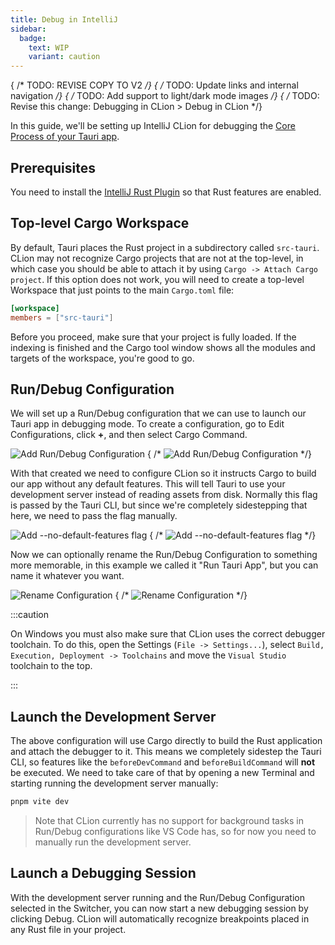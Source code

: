 ```yaml
---
title: Debug in IntelliJ
sidebar:
  badge:
    text: WIP
    variant: caution
---
```


{ /* TODO: REVISE COPY TO V2 */}
{ /* TODO: Update links and internal navigation */}
{ /* TODO: Add support to light/dark mode images */}
{ /* TODO: Revise this change: Debugging in CLion > Debug in CLion */}

In this guide, we'll be setting up IntelliJ CLion for debugging the [Core Process of your Tauri app](/concept/process-model/#the-core-process).

## Prerequisites

You need to install the [IntelliJ Rust Plugin](https://plugins.jetbrains.com/plugin/8182-rust/docs) so that Rust features are enabled.

## Top-level Cargo Workspace

By default, Tauri places the Rust project in a subdirectory called `src-tauri`. CLion may not recognize Cargo projects that are not at the top-level, in which case you should be able to attach it by using `Cargo -> Attach Cargo project`. If this option does not work, you will need to create a top-level Workspace that just points to the main `Cargo.toml` file:

```toml title=Cargo.toml
[workspace]
members = ["src-tauri"]
```

Before you proceed, make sure that your project is fully loaded. If the indexing is finished and the Cargo tool window shows all the modules and targets of the workspace, you're good to go.

## Run/Debug Configuration

We will set up a Run/Debug configuration that we can use to launch our Tauri app in debugging mode. To create a configuration, go to Edit Configurations, click **+**, and then select Cargo Command.

![Add Run/Debug Configuration](@assets/develop/Debug/rustrover/add-cargo-config-light.png)
{ /* ![Add Run/Debug Configuration](@assets/debugging/clion/add-cargo-config-dark.png#gh-dark-mode-only) */}

With that created we need to configure CLion so it instructs Cargo to build our app without any default features. This will tell Tauri to use your development server instead of reading assets from disk. Normally this flag is passed by the Tauri CLI, but since we're completely sidestepping that here, we need to pass the flag manually.

![Add `--no-default-features` flag](@assets/develop/Debug/rustrover/set-no-default-features-light.png)
{ /* ![Add `--no-default-features` flag](@assets/develop/Debug/rustrover/set-no-default-features-dark.png#gh-dark-mode-only) */}

Now we can optionally rename the Run/Debug Configuration to something more memorable, in this example we called it "Run Tauri App", but you can name it whatever you want.

![Rename Configuration](@assets/develop/Debug/rustrover/rename-configuration-light.png)
{ /* ![Rename Configuration](@assets/develop/Debug/rustrover/rename-configuration-dark.png#gh-dark-mode-only) */}

:::caution

On Windows you must also make sure that CLion uses the correct debugger toolchain. To do this, open the Settings (`File -> Settings...`), select `Build, Execution, Deployment -> Toolchains` and move the `Visual Studio` toolchain to the top.

:::

## Launch the Development Server

The above configuration will use Cargo directly to build the Rust application and attach the debugger to it. This means we completely sidestep the Tauri CLI, so features like the `beforeDevCommand` and `beforeBuildCommand` will **not** be executed. We need to take care of that by opening a new Terminal and starting running the development server manually:

```sh
pnpm vite dev
```

> Note that CLion currently has no support for background tasks in Run/Debug configurations like VS Code has, so for now you need to manually run the development server.

## Launch a Debugging Session

With the development server running and the Run/Debug Configuration selected in the Switcher, you can now start a new debugging session by clicking Debug. CLion will automatically recognize breakpoints placed in any Rust file in your project.
